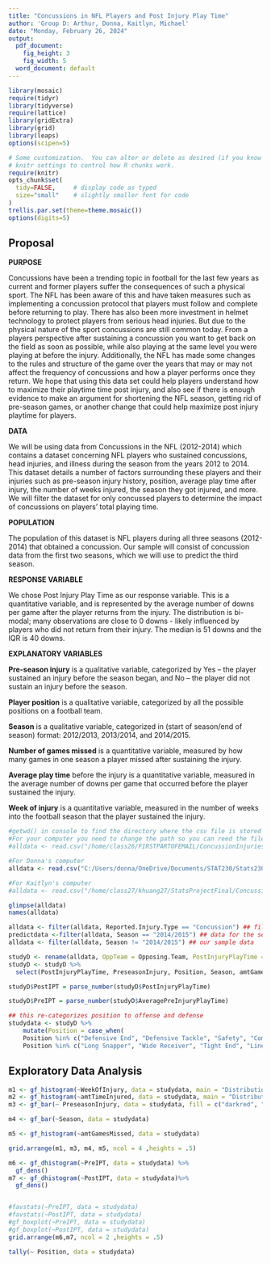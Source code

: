 ```yaml
---
title: "Concussions in NFL Players and Post Injury Play Time"
author: 'Group D: Arthur, Donna, Kaitlyn, Michael'
date: "Monday, February 26, 2024"
output:
  pdf_document:
    fig_height: 3
    fig_width: 5
  word_document: default
---
```


```r
library(mosaic)
require(tidyr)
library(tidyverse)
require(lattice)
library(gridExtra)
library(grid)
library(leaps)
options(scipen=5)
```

```r
# Some customization.  You can alter or delete as desired (if you know what you are doing).
# knitr settings to control how R chunks work.
require(knitr)
opts_chunk$set(
  tidy=FALSE,     # display code as typed
  size="small"    # slightly smaller font for code
)
trellis.par.set(theme=theme.mosaic())  
options(digits=5)
```




## Proposal    
**PURPOSE**

Concussions have been a trending topic in football for the last few years as current and former players suffer the consequences of such a physical sport. The NFL has been aware of this and have taken measures such as implementing a concussion protocol that players must follow and complete before returning to play. There has also been more investment in helmet technology to protect players from serious head injuries. But due to the physical nature of the sport concussions are still common today. From a players perspective after sustaining a concussion you want to get back on the field as soon as possible, while also playing at the same level you were playing at before the injury. Additionally, the NFL has made some changes to the rules and structure of the game over the years that may or may not affect the frequency of concussions and how a player performs once they return. We hope that using this data set could help players understand how to maximize their playtime time post injury, and also see if there is enough evidence to make an argument for shortening the NFL season, getting rid of pre-season games, or another change that could help maximize post injury playtime for players.

 
**DATA**

We will be using data from Concussions in the NFL (2012-2014) which contains a dataset concerning NFL players who sustained concussions, head injuries, and illness during the season from the years 2012 to 2014. This dataset details a number of factors surrounding these players and their injuries such as pre-season injury history, position, average play time after injury, the number of weeks injured, the season they got injured, and more. We will filter the dataset for only concussed players to determine the impact of concussions on players' total playing time. 

**POPULATION** 

The population of this dataset is NFL players during all three seasons (2012-2014) that obtained a concussion. Our sample will consist of concussion data from the first two seasons, which we will use to predict the third season.  

**RESPONSE VARIABLE**

We chose Post Injury Play Time as our response variable. This is a quantitative variable, and is represented by the average number of downs per game after the player returns from the injury. The distribution is bi-modal; many observations are close to 0 downs - likely influenced by players who did not return from their injury. The median is 51 downs and the IQR is 40 downs.
 
**EXPLANATORY VARIABLES**

**Pre-season injury** is a qualitative variable, categorized by Yes – the player sustained an injury before the season began, and No – the player did not sustain an injury before the season.

**Player position** is a qualitative variable, categorized by all the possible positions on a football team. 

**Season** is a qualitative variable, categorized in (start of season/end of season) format:  2012/2013, 2013/2014, and 2014/2015. 

**Number of games missed** is a quantitative variable, measured by how many games in one season a player missed after sustaining the injury. 

**Average play time** before the injury is a quantitative variable, measured in the average number of downs per game that occurred before the player sustained the injury. 
 
**Week of injury** is a quantitative variable, measured in the number of weeks into the football season that the player sustained the injury.


```r
#getwd() in console to find the directory where the csv file is stored on your computer
#For your computer you need to change the path so you can reed the file
#alldata <- read.csv("/home/class26/FIRSTPARTOFEMAIL/ConcussionInjuries2012-2014.csv") 

#For Donna's computer
alldata <- read.csv("C:/Users/donna/OneDrive/Documents/STAT230/Stats230FinalProject/ConcussionInjuries2012-2014.csv") 

#For Kaitlyn's computer
#alldata <- read.csv("/home/class27/khuang27/StatsProjectFinal/ConcussionInjuries2012-2014.csv")

glimpse(alldata)
names(alldata)
```

```r

alldata <- filter(alldata, Reported.Injury.Type == "Concussion") ## filter so there's only concussions 
predictdata <-filter(alldata, Season == "2014/2015") ## data for the season we're predicting
alldata <- filter(alldata, Season != "2014/2015") ## our sample data

studyD <- rename(alldata, OppTeam = Opposing.Team, PostInjuryPlayTime = Play.Time.After.Injury, PreseasonInjury = Pre.Season.Injury., OnWinningTeam = Winning.Team., amtTimeInjured = Weeks.Injured, WeekOfInjury = Week.of.Injury, UnknownInjury = Unknown.Injury., ReportedTypeOfInjury = Reported.Injury.Type, AveragePreInjuryPlayTime = Average.Playtime.Before.Injury, TotalSnaps = Total.Snaps, amtGamesMissed = Games.Missed)
studyD <- studyD %>% 
  select(PostInjuryPlayTime, PreseasonInjury, Position, Season, amtGamesMissed, AveragePreInjuryPlayTime, WeekOfInjury )

studyD$PostIPT = parse_number(studyD$PostInjuryPlayTime)

studyD$PreIPT = parse_number(studyD$AveragePreInjuryPlayTime)

```

```r
## this re-categorizes position to offense and defense
studydata <- studyD %>% 
    mutate(Position = case_when(
    Position %in% c("Defensive End", "Defensive Tackle", "Safety", "Comerback" ) ~ "defense",
    Position %in% c("Long Snapper", "Wide Receiver", "Tight End", "Linebacker", "Quarterback", "Center", "Guard", "Full Back", "Running Back", "Offensive Tackle") ~ "offense"))


```



## Exploratory Data Analysis 

```r
m1 <- gf_histogram(~WeekOfInjury, data = studydata, main = "Distribution of Week of Injury")
m2 <- gf_histogram(~amtTimeInjured, data = studydata, main = "Distribution of Time Injured In Weeks") ## binary data idk what the data means like 1 week or 0 weeks??
m3 <- gf_bar(~ PreseasonInjury, data = studydata, fill = c("darkred", "forestgreen"), main = "Number of Preseason Injuries")

m4 <- gf_bar(~Season, data = studydata)

m5 <- gf_histogram(~amtGamesMissed, data = studydata)

grid.arrange(m1, m3, m4, m5, ncol = 4 ,heights = .5) 

m6 <- gf_dhistogram(~PreIPT, data = studydata) %>%
  gf_dens()
m7 <- gf_dhistogram(~PostIPT, data = studydata)%>%
  gf_dens()


#favstats(~PreIPT, data = studydata)
#favstats(~PostIPT, data = studydata)
#gf_boxplot(~PreIPT, data = studydata)
#gf_boxplot(~PostIPT, data = studydata)
grid.arrange(m6,m7, ncol = 2 ,heights = .5)

```
```r
tally(~ Position, data = studydata)
```

